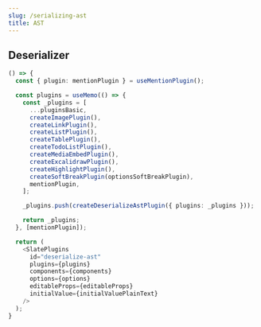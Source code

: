 ```yaml
---
slug: /serializing-ast
title: AST
---
```


## Deserializer

```ts live
() => {
  const { plugin: mentionPlugin } = useMentionPlugin();

  const plugins = useMemo(() => {
    const _plugins = [
      ...pluginsBasic,
      createImagePlugin(),
      createLinkPlugin(),
      createListPlugin(),
      createTablePlugin(),
      createTodoListPlugin(),
      createMediaEmbedPlugin(),
      createExcalidrawPlugin(),
      createHighlightPlugin(),
      createSoftBreakPlugin(optionsSoftBreakPlugin),
      mentionPlugin,
    ];

    _plugins.push(createDeserializeAstPlugin({ plugins: _plugins }));

    return _plugins;
  }, [mentionPlugin]);

  return (
    <SlatePlugins
      id="deserialize-ast"
      plugins={plugins}
      components={components}
      options={options}
      editableProps={editableProps}
      initialValue={initialValuePlainText}
    />
  );
}
```